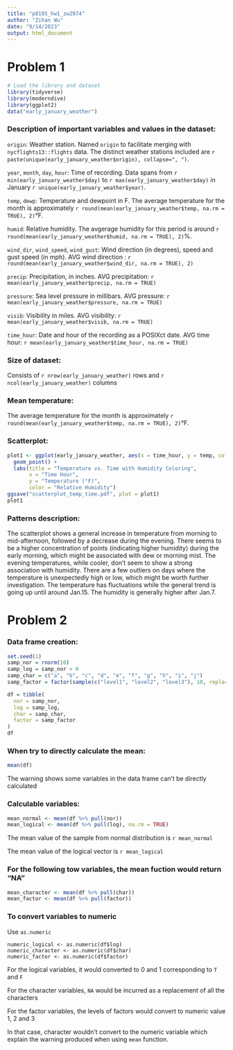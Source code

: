 ```yaml
---
title: "p8105_hw1_zw2974"
author: "Zihan Wu"
date: "9/14/2023"
output: html_document
---
```

# Problem 1
```r
# Load the library and dataset
library(tidyverse)
library(moderndive)
library(ggplot2)
data("early_january_weather")
```
### Description of important variables and values in the dataset:
`origin`: Weather station. Named `origin` to facilitate merging with `nycflights13::flights` data. The distinct weather stations included are `r paste(unique(early_january_weather$origin), collapse=", ")`.

`year`, `month`, `day`, `hour`: Time of recording. Data spans from `r min(early_january_weather$day)` to `r max(early_january_weather$day)` in January `r unique(early_january_weather$year)`.

`temp`, `dewp`: Temperature and dewpoint in F. The average temperature for the month is approximately `r round(mean(early_january_weather$temp, na.rm = TRUE), 2)`°F.

`humid`: Relative humidity. The avgerage humidity for this period is around `r round(mean(early_january_weather$humid, na.rm = TRUE), 2)`%.

`wind_dir`, `wind_speed`, `wind_gust`: Wind direction (in degrees), speed and gust speed (in mph). AVG wind direction : `r round(mean(early_january_weather$wind_dir, na.rm = TRUE), 2)`

`precip`: Precipitation, in inches. AVG precipitation: `r mean(early_january_weather$precip, na.rm = TRUE)`

`pressure`: Sea level pressure in millibars. AVG pressure: `r mean(early_january_weather$pressure, na.rm = TRUE)`

`visib`: Visibility in miles. AVG visibility: `r mean(early_january_weather$visib, na.rm = TRUE)`

`time_hour`: Date and hour of the recording as a POSIXct date. AVG time hour: `r mean(early_january_weather$time_hour, na.rm = TRUE)`

### Size of dataset:
Consists of `r nrow(early_january_weather)` rows and `r ncol(early_january_weather)` columns

### Mean temperature:
The average temperature for the month is approximately `r round(mean(early_january_weather$temp, na.rm = TRUE), 2)`°F.

### Scatterplot:

```r
plot1 <- ggplot(early_january_weather, aes(x = time_hour, y = temp, color = humid)) +
  geom_point() +
  labs(title = "Temperature vs. Time with Humidity Coloring",
       x = "Time Hour",
       y = "Temperature (°F)",
       color = "Relative Humidity")
ggsave("scatterplot_temp_time.pdf", plot = plot1)
plot1
```

### Patterns description:
The scatterplot shows a general increase in temperature from morning to mid-afternoon, followed by a decrease during the evening. There seems to be a higher concentration of points (indicating higher humidity) during the early morning, which might be associated with dew or morning mist. The evening temperatures, while cooler, don't seem to show a strong association with humidity. There are a few outliers on days where the temperature is unexpectedly high or low, which might be worth further investigation. The temperature has fluctuations while the general trend is going up until around Jan.15. The humidity is generally higher after Jan.7.

# Problem 2

### Data frame creation:

```r
set.seed(1)
samp_nor = rnorm(10)
samp_log = samp_nor > 0
samp_char = c("a", "b", "c", "d", "e", "f", "g", "h", "i", "j")
samp_factor = factor(sample(c("level1", "level2", "level3"), 10, replace = TRUE))

df = tibble(
  nor = samp_nor,
  log = samp_log,
  char = samp_char,
  factor = samp_factor
)
df
```

### When try to directly calculate the mean:
```r
mean(df)
```

The warning shows some variables in the data frame can't be directly calculated

### Calculable variables:
```r
mean_normal <- mean(df %>% pull(nor))
mean_logical <- mean(df %>% pull(log), na.rm = TRUE)
```

The mean value of the sample from normal distribution is `r mean_normal`

The mean value of the logical vector  is `r mean_logical`

### For the following tow variables, the mean fuction would return "NA"

```r
mean_character <- mean(df %>% pull(char)) 
mean_factor <- mean(df %>% pull(factor))
```

### To convert variables to numeric
Use `as.numeric`
```
numeric_logical <- as.numeric(df$log)
numeric_character <- as.numeric(df$char)
numeric_factor <- as.numeric(df$factor)
```
For the logical variables, it would converted to 0 and 1 corresponding to `T` and `F`

For the character variables, `NA` would be incurred as a replacement of all the characters

For the factor variables, the levels of factors would convert to numeric value 1, 2 and 3

In that case, character wouldn't convert to the numeric variable which explain the warning produced when using `mean` function.

